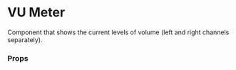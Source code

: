 
<Meta of={VuMeterStories} name="Docs" />

<Canvas of={VuMeterStories.Primary} />

# VU Meter

Component that shows the current levels of volume (left and right channels separately).

### Props

<ArgTypes of={VuMeterStories.Primary} />

